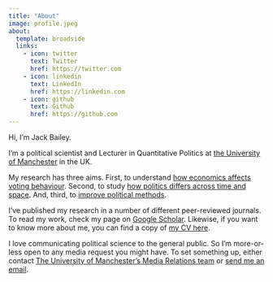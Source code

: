 ```yaml
---
title: "About"
image: profile.jpeg
about:
  template: broadside
  links:
    - icon: twitter
      text: Twitter
      href: https://twitter.com
    - icon: linkedin
      text: LinkedIn
      href: https://linkedin.com
    - icon: github
      text: Github
      href: https://github.com
---
```


Hi, I'm Jack Bailey.

I'm a political scientist and Lecturer in Quantitative Politics at [the University of Manchester](https://www.socialsciences.manchester.ac.uk/politics/) in the UK.

My research has three aims. First, to understand [how economics affects voting behaviour](https://en.wikipedia.org/wiki/Economic_voting). Second, to study [how politics differs across time and space](https://en.wikipedia.org/wiki/Comparative_politics). And, third, to [improve political methods](https://en.wikipedia.org/wiki/Political_methodology).

I've published my research in a number of different peer-reviewed journals. To read my work, check my page on [Google Scholar](https://scholar.google.com/citations?user=82kKRKIAAAAJ&hl=en). Likewise, if you want to know more about me, you can find a copy of [my CV here](https://github.com/jackobailey/CV/raw/master/jack-bailey-cv.pdf).

I love communicating political science to the general public. So I'm more-or-less open to any media request you might have. To set something up, either contact [The University of Manchester's Media Relations team](https://www.manchester.ac.uk/discover/news/contact-media-relations/) or [send me an email](mailto:jack.bailey@manchester.ac.uk).

